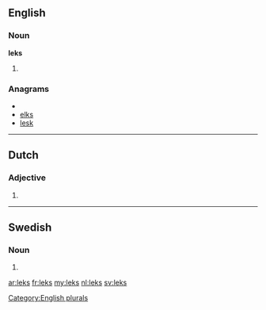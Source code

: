 ==English==

===Noun===
'''leks'''

# {{plural of|[[lek]]}}

===Anagrams===
* {{alphagram|ekls}}
* [[elks#English|elks]]
* [[lesk#English|lesk]]

[[Category:English plurals]]

----

==Dutch==

===Adjective===
{{infl|nl}}

# {{nl-adj-form|f=part|lek}}

----

==Swedish==

===Noun===
{{infl|sv|noun form}}

# {{sv-noun-form-indef-gen|lek}}

[[ar:leks]]
[[fr:leks]]
[[my:leks]]
[[nl:leks]]
[[sv:leks]]